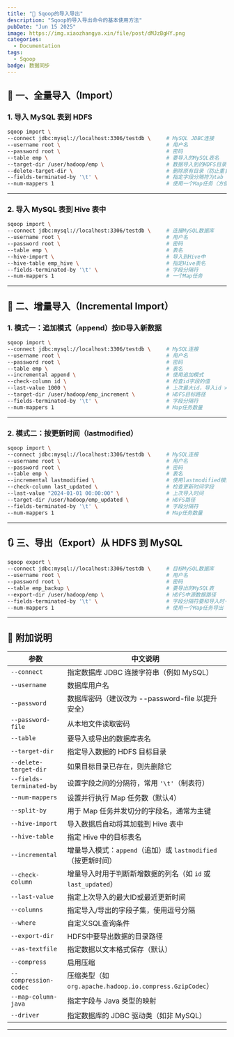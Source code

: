 ```yaml
---
title: "🚀 Sqoop的导入导出"
description: "Sqoop的导入导出命令的基本使用方法"
pubDate: "Jun 15 2025"
image: https://img.xiaozhangya.xin/file/post/dMJzBgHY.png
categories:
  - Documentation
tags:
  - Sqoop
badge: 数据同步
---
```


## 🔁 一、全量导入（Import）

### 1. 导入 MySQL 表到 HDFS

```bash
sqoop import \
--connect jdbc:mysql://localhost:3306/testdb \     # MySQL JDBC连接
--username root \                                  # 用户名
--password root \                                  # 密码
--table emp \                                      # 要导入的MySQL表名
--target-dir /user/hadoop/emp \                    # 数据导入到的HDFS目录
--delete-target-dir \                              # 删除原有目录（防止重复）
--fields-terminated-by '\t' \                      # 指定字段分隔符为tab
--num-mappers 1                                    # 使用一个Map任务（方便查看）
```

------

### 2. 导入 MySQL 表到 Hive 表中

```bash
sqoop import \
--connect jdbc:mysql://localhost:3306/testdb \     # 连接MySQL数据库
--username root \                                  # 用户名
--password root \                                  # 密码
--table emp \                                      # 表名
--hive-import \                                    # 导入到Hive中
--hive-table emp_hive \                            # 指定Hive表名
--fields-terminated-by '\t' \                      # 字段分隔符
--num-mappers 1                                    # 一个Map任务
```

------

## 🔄 二、增量导入（Incremental Import）

### 1. 模式一：追加模式（append）按ID导入新数据

```bash
sqoop import \
--connect jdbc:mysql://localhost:3306/testdb \     # MySQL连接
--username root \                                  # 用户名
--password root \                                  # 密码
--table emp \                                      # 表名
--incremental append \                             # 使用追加模式
--check-column id \                                # 检查id字段的值
--last-value 1000 \                                # 上次最大id，导入id > 1000的数据
--target-dir /user/hadoop/emp_increment \          # HDFS目标路径
--fields-terminated-by '\t' \                      # 字段分隔符
--num-mappers 1                                    # Map任务数量
```

------

### 2. 模式二：按更新时间（lastmodified）

```bash
sqoop import \
--connect jdbc:mysql://localhost:3306/testdb \     # MySQL连接
--username root \                                  # 用户名
--password root \                                  # 密码
--table emp \                                      # 表名
--incremental lastmodified \                       # 使用lastmodified模式
--check-column last_updated \                      # 检查更新时间字段
--last-value "2024-01-01 00:00:00" \               # 上次导入时间
--target-dir /user/hadoop/emp_updated \            # HDFS路径
--fields-terminated-by '\t' \                      # 字段分隔符
--num-mappers 1                                    # Map任务数量
```

------

## 🔃 三、导出（Export）从 HDFS 到 MySQL

```bash
sqoop export \
--connect jdbc:mysql://localhost:3306/testdb \     # 目标MySQL数据库
--username root \                                  # 用户名
--password root \                                  # 密码
--table emp_backup \                               # 要导出的MySQL表
--export-dir /user/hadoop/emp \                    # HDFS中源数据路径
--fields-terminated-by '\t' \                      # 字段分隔符要和导入时一致
--num-mappers 1                                    # 使用一个Map任务导出
```

------

## 📌 附加说明


| 参数                                     | 中文说明                                                     |
| ---------------------------------------- | ------------------------------------------------------------ |
| `--connect`                              | 指定数据库 JDBC 连接字符串（例如 MySQL）                     |
| `--username`                             | 数据库用户名                                                 |
| `--password`                             | 数据库密码（建议改为 --password-file 以提升安全）            |
| `--password-file`                        | 从本地文件读取密码                                           |
| `--table`                                | 要导入或导出的数据库表名                                     |
| `--target-dir`                           | 指定导入数据的 HDFS 目标目录                                 |
| `--delete-target-dir`                    | 如果目标目录已存在，则先删除它                               |
| `--fields-terminated-by`                 | 设置字段之间的分隔符，常用 `'\t'`（制表符）                  |
| `--num-mappers`                          | 设置并行执行 Map 任务数（默认4）                             |
| `--split-by`                             | 用于 Map 任务并发切分的字段名，通常为主键                    |
| `--hive-import`                          | 导入数据后自动将其加载到 Hive 表中                           |
| `--hive-table`                           | 指定 Hive 中的目标表名                                       |
| `--incremental`                          | 增量导入模式：`append`（追加）或 `lastmodified`（按更新时间） |
| `--check-column`                         | 增量导入时用于判断新增数据的列名（如 `id` 或 `last_updated`） |
| `--last-value`                           | 指定上次导入的最大ID或最近更新时间                           |
| `--columns`                              | 指定导入/导出的字段子集，使用逗号分隔                        |
| `--where`                                | 自定义SQL查询条件                                            |
| `--export-dir`                           | HDFS中要导出数据的目录路径                                   |
| `--as-textfile`                          | 指定数据以文本格式保存（默认）                               |
| `--compress`                             | 启用压缩                                                     |
| `--compression-codec`                    | 压缩类型（如 `org.apache.hadoop.io.compress.GzipCodec`）     |
| `--map-column-java`                      | 指定字段与 Java 类型的映射                                   |
| `--driver`                               | 指定数据库的 JDBC 驱动类（如非 MySQL）                       |


------

